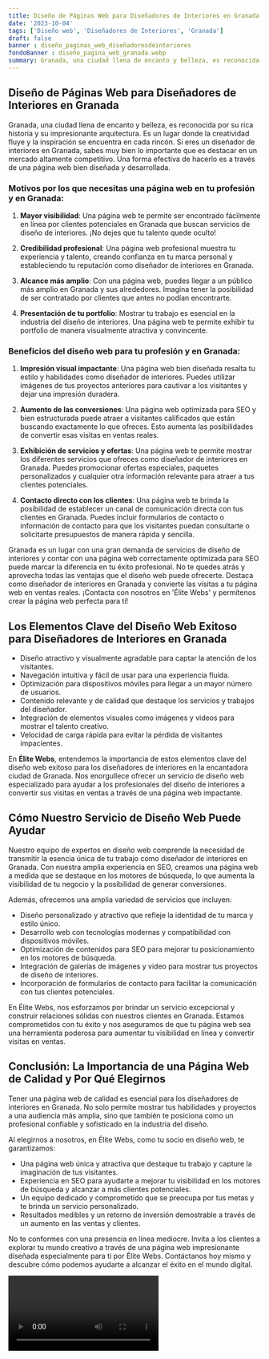 ```yaml
---
title: Diseño de Páginas Web para Diseñadores de Interiores en Granada
date: '2023-10-04'
tags: ['Diseño web', 'Diseñadores de Interiores', 'Granada']
draft: false
banner : diseño_paginas_web_diseñadoresdeinteriores
fondoBanner : diseño_pagina_web_granada.webp
summary: Granada, una ciudad llena de encanto y belleza, es reconocida por su rica historia y su impresionante arquitectura. Es un lugar donde la creatividad fluye y la inspiración se encuentra en cada rincón. Si eres un diseñador de interiores en Granada, sabes muy bien lo importante que es destacar en un mercado altamente competitivo. Una forma efectiva de hacerlo es a través de una página web bien diseñada y desarrollada.
---
```


## Diseño de Páginas Web para Diseñadores de Interiores en Granada

Granada, una ciudad llena de encanto y belleza, es reconocida por su rica historia y su impresionante arquitectura. Es un lugar donde la creatividad fluye y la inspiración se encuentra en cada rincón. Si eres un diseñador de interiores en Granada, sabes muy bien lo importante que es destacar en un mercado altamente competitivo. Una forma efectiva de hacerlo es a través de una página web bien diseñada y desarrollada.

### Motivos por los que necesitas una página web en tu profesión y en Granada:

1. **Mayor visibilidad**: Una página web te permite ser encontrado fácilmente en línea por clientes potenciales en Granada que buscan servicios de diseño de interiores. ¡No dejes que tu talento quede oculto!

2. **Credibilidad profesional**: Una página web profesional muestra tu experiencia y talento, creando confianza en tu marca personal y estableciendo tu reputación como diseñador de interiores en Granada.

3. **Alcance más amplio**: Con una página web, puedes llegar a un público más amplio en Granada y sus alrededores. Imagina tener la posibilidad de ser contratado por clientes que antes no podían encontrarte.

4. **Presentación de tu portfolio**: Mostrar tu trabajo es esencial en la industria del diseño de interiores. Una página web te permite exhibir tu portfolio de manera visualmente atractiva y convincente.

### Beneficios del diseño web para tu profesión y en Granada:

1. **Impresión visual impactante**: Una página web bien diseñada resalta tu estilo y habilidades como diseñador de interiores. Puedes utilizar imágenes de tus proyectos anteriores para cautivar a los visitantes y dejar una impresión duradera.

2. **Aumento de las conversiones**: Una página web optimizada para SEO y bien estructurada puede atraer a visitantes calificados que están buscando exactamente lo que ofreces. Esto aumenta las posibilidades de convertir esas visitas en ventas reales.

3. **Exhibición de servicios y ofertas**: Una página web te permite mostrar los diferentes servicios que ofreces como diseñador de interiores en Granada. Puedes promocionar ofertas especiales, paquetes personalizados y cualquier otra información relevante para atraer a tus clientes potenciales.

4. **Contacto directo con los clientes**: Una página web te brinda la posibilidad de establecer un canal de comunicación directa con tus clientes en Granada. Puedes incluir formularios de contacto o información de contacto para que los visitantes puedan consultarte o solicitarte presupuestos de manera rápida y sencilla.

Granada es un lugar con una gran demanda de servicios de diseño de interiores y contar con una página web correctamente optimizada para SEO puede marcar la diferencia en tu éxito profesional. No te quedes atrás y aprovecha todas las ventajas que el diseño web puede ofrecerte. Destaca como diseñador de interiores en Granada y convierte las visitas a tu página web en ventas reales. ¡Contacta con nosotros en 'Élite Webs' y permítenos crear la página web perfecta para ti!

<GifSeo />

<Cta />

## Los Elementos Clave del Diseño Web Exitoso para Diseñadores de Interiores en Granada

- Diseño atractivo y visualmente agradable para captar la atención de los visitantes.
- Navegación intuitiva y fácil de usar para una experiencia fluida.
- Optimización para dispositivos móviles para llegar a un mayor número de usuarios.
- Contenido relevante y de calidad que destaque los servicios y trabajos del diseñador.
- Integración de elementos visuales como imágenes y videos para mostrar el talento creativo.
- Velocidad de carga rápida para evitar la pérdida de visitantes impacientes.

En **Élite Webs**, entendemos la importancia de estos elementos clave del diseño web exitoso para los diseñadores de interiores en la encantadora ciudad de Granada. Nos enorgullece ofrecer un servicio de diseño web especializado para ayudar a los profesionales del diseño de interiores a convertir sus visitas en ventas a través de una página web impactante.

## Cómo Nuestro Servicio de Diseño Web Puede Ayudar

Nuestro equipo de expertos en diseño web comprende la necesidad de transmitir la esencia única de tu trabajo como diseñador de interiores en Granada. Con nuestra amplia experiencia en SEO, creamos una página web a medida que se destaque en los motores de búsqueda, lo que aumenta la visibilidad de tu negocio y la posibilidad de generar conversiones.

Además, ofrecemos una amplia variedad de servicios que incluyen:

- Diseño personalizado y atractivo que refleje la identidad de tu marca y estilo único.
- Desarrollo web con tecnologías modernas y compatibilidad con dispositivos móviles.
- Optimización de contenidos para SEO para mejorar tu posicionamiento en los motores de búsqueda.
- Integración de galerías de imágenes y video para mostrar tus proyectos de diseño de interiores.
- Incorporación de formularios de contacto para facilitar la comunicación con tus clientes potenciales.

En Élite Webs, nos esforzamos por brindar un servicio excepcional y construir relaciones sólidas con nuestros clientes en Granada. Estamos comprometidos con tu éxito y nos aseguramos de que tu página web sea una herramienta poderosa para aumentar tu visibilidad en línea y convertir visitas en ventas.

## Conclusión: La Importancia de una Página Web de Calidad y Por Qué Elegirnos

Tener una página web de calidad es esencial para los diseñadores de interiores en Granada. No solo permite mostrar tus habilidades y proyectos a una audiencia más amplia, sino que también te posiciona como un profesional confiable y sofisticado en la industria del diseño.

Al elegirnos a nosotros, en Élite Webs, como tu socio en diseño web, te garantizamos:

- Una página web única y atractiva que destaque tu trabajo y capture la imaginación de tus visitantes.
- Experiencia en SEO para ayudarte a mejorar tu visibilidad en los motores de búsqueda y alcanzar a más clientes potenciales.
- Un equipo dedicado y comprometido que se preocupa por tus metas y te brinda un servicio personalizado.
- Resultados medibles y un retorno de inversión demostrable a través de un aumento en las ventas y clientes.

No te conformes con una presencia en línea mediocre. Invita a los clientes a explorar tu mundo creativo a través de una página web impresionante diseñada especialmente para ti por Élite Webs. Contáctanos hoy mismo y descubre cómo podemos ayudarte a alcanzar el éxito en el mundo digital.

<Video />

<CtaBot job='Diseñadores de Interiores' city='Granada'/>

<Gmaps query='Granada+españa+maps' />